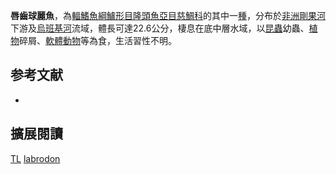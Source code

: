 {{Speciesbox
| name = 唇齒球麗魚
| status = LC
| status_system = IUCN3.1
| image = 
| image_width = 240px
| genus = Tylochromis
| species = labrodon
| authority = {{le|查爾斯·塔特·里根|Charles Tate Regan|Regan}}, 1920
| synonyms = 
}}

'''唇齒球麗魚'''，為[[輻鰭魚綱|輻鰭魚綱]][[鱸形目|鱸形目]][[隆頭魚亞目|隆頭魚亞目]][[慈鯛科|慈鯛科]]的其中一[[種|種]]，分布於[[非洲|非洲]][[剛果河|剛果河]]下游及[[烏班基河|烏班基河]]流域，體長可達22.6公分，棲息在底中層水域，以[[昆蟲|昆蟲]]幼蟲、[[植物|植物]]碎屑、[[軟體動物|軟體動物]]等為食，生活習性不明。
==参考文献==
*{{FishBase_species|genus=Tylochromis|species=labrodon|year=2013|month=5}}

== 擴展閱讀 ==
{{refbegin}}
{{wikispecies-inline|Tylochromis labrodon|唇齒球麗魚}}
{{refend}}
{{Taxonbar|from=Q9090721}}

[[Category:IUCN红色名录无危物种|TL]]
[[Category:球麗魚屬|labrodon]]


{{鱸形目小作品}}